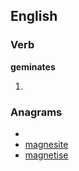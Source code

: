 ==English==

===Verb===
'''geminates'''

# {{third-person singular of|geminate}}

===Anagrams===
* {{alphagram|aeegimnst}}
* [[magnesite#English|magnesite]]
* [[magnetise#English|magnetise]]